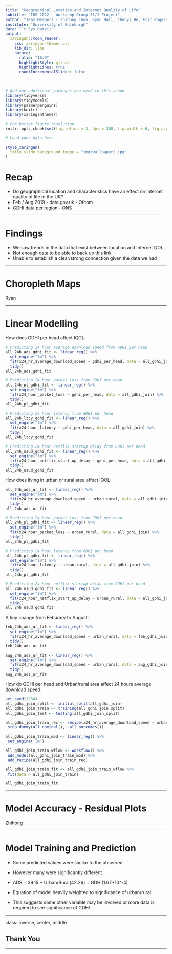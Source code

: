 ```yaml
---
title: "Geographical Location and Internet Quality of Life"
subtitle: "IDS 2022 - Workshop Group 31/1 Project"
author: "Team Members - Zhihong Chen, Ryan Hall, Chenyi He, Eric Rogers, Eddie Washbrook"
institute: "University of Edinburgh"
date: "`r Sys.Date()`"
output:
  xaringan::moon_reader:
    css: xaringan-themer.css
    lib_dir: libs
    nature:
      ratio: "16:9"
      highlightStyle: github
      highlightLines: true
      countIncrementalSlides: false
      
---
```




```r
# Add any additional packages you need to this chunk
library(tidyverse)
library(tidymodels)
library(palmerpenguins)
library(knitr)
library(xaringanthemer)
```

```r
# For better figure resolution
knitr::opts_chunk$set(fig.retina = 3, dpi = 300, fig.width = 6, fig.asp = 0.618, out.width = "80%")
```

```r
# Load your data here

```

```r
style_xaringan(
  title_slide_background_image = "img/wallpaper2.jpg"
)
```

# Recap

 - Do geographical location and characteristics have an effect on internet quality of life in the UK? 
 - Feb / Aug 2019 - data.gov.uk - Ofcom
 - GDHI data per region - ONS

---

# Findings

 - We saw trends in the data that exist between location and Internet QOL
 - Not enough data to be able to back up this link
 - Unable to establish a clear/strong connection given the data we had

---

# Choropleth Maps

Ryan

---

# Linear Modelling

How does GDHI per head affect IQOL:
```r
# Predicting 24 hour average download speed from GDHI per head
all_24h_ads_gdhi_fit <- linear_reg() %>%
  set_engine("lm") %>%
  fit(x24_hr_average_download_speed ~ gdhi_per_head, data = all_gdhi_join) %>%
  tidy()
all_24h_ads_gdhi_fit
```
```r
# Predicting 24 hour packet loss from GDHI per head
all_24h_pl_gdhi_fit <- linear_reg() %>%
  set_engine("lm") %>%
  fit(x24_hour_packet_loss ~ gdhi_per_head, data = all_gdhi_join) %>%
  tidy()
all_24h_pl_gdhi_fit
```
```r
# Predicting 24 hour latency from GDHI per head
all_24h_ltcy_gdhi_fit <- linear_reg() %>%
  set_engine("lm") %>%
  fit(x24_hour_latency ~ gdhi_per_head, data = all_gdhi_join) %>%
  tidy()
all_24h_ltcy_gdhi_fit
```
```r
# Predicting 24 hour netflix startup delay from GDHI per head
all_24h_nsud_gdhi_fit <- linear_reg() %>%
  set_engine("lm") %>%
  fit(x24_hour_netflix_start_up_delay ~ gdhi_per_head, data = all_gdhi_join) %>%
  tidy()
all_24h_nsud_gdhi_fit
```
How does living in urban or rural area affect IQOL:
```r
all_24h_ads_ur_fit <- linear_reg() %>%
  set_engine("lm") %>%
  fit(x24_hr_average_download_speed ~ urban_rural, data = all_gdhi_join) %>%
  tidy()
all_24h_ads_ur_fit
```
```r
# Predicting 24 hour packet loss from GDHI per head
all_24h_pl_gdhi_fit <- linear_reg() %>%
  set_engine("lm") %>%
  fit(x24_hour_packet_loss ~ urban_rural, data = all_gdhi_join) %>%
  tidy()
all_24h_pl_gdhi_fit
```
```r
# Predicting 24 hour latency from GDHI per head
all_24h_pl_gdhi_fit <- linear_reg() %>%
  set_engine("lm") %>%
  fit(x24_hour_latency ~ urban_rural, data = all_gdhi_join) %>%
  tidy()
all_24h_pl_gdhi_fit
```
```r
# Predicting 24 hour netflix startup delay from GDHI per head
all_24h_nsud_gdhi_fit <- linear_reg() %>%
  set_engine("lm") %>%
  fit(x24_hour_netflix_start_up_delay ~ urban_rural, data = all_gdhi_join) %>%
  tidy()
all_24h_nsud_gdhi_fit
```
A tiny change from Feburary to August:
```r
feb_24h_ads_ur_fit <- linear_reg() %>%
  set_engine("lm") %>%
  fit(x24_hr_average_download_speed ~ urban_rural, data = feb_gdhi_join) %>%
  tidy()
feb_24h_ads_ur_fit
```
```r
aug_24h_ads_ur_fit <- linear_reg() %>%
  set_engine("lm") %>%
  fit(x24_hr_average_download_speed ~ urban_rural, data = aug_gdhi_join) %>%
  tidy()
aug_24h_ads_ur_fit
```
How do GDHI per head and Urban/rural area affect 24 hours average download speed:
```r
set.seed(1234)
all_gdhi_join_split <- initial_split(all_gdhi_join)
all_gdhi_join_train <- training(all_gdhi_join_split)
all_gdhi_join_test <- testing(all_gdhi_join_split)
```
```r
all_gdhi_join_train_rec <- recipe(x24_hr_average_download_speed ~ urban_rural + gdhi_per_head, data = all_gdhi_join_train) %>%
 step_dummy(all_nominal(), -all_outcomes()) 

all_gdhi_join_train_mod <- linear_reg() %>%
 set_engine('lm')

all_gdhi_join_train_wflow <- workflow() %>% 
 add_model(all_gdhi_join_train_mod) %>% 
 add_recipe(all_gdhi_join_train_rec)

all_gdhi_join_train_fit <- all_gdhi_join_train_wflow %>% 
 fit(data = all_gdhi_join_train)

all_gdhi_join_train_fit
```

---

# Model Accuracy - Residual Plots

Zhihong

---

# Model Training and Prediction

 - Some predicted values were similar to the observed

 - However many were significantly different.

 - ADS = 39.15 + Urban/Rural(42.26) + GDHI(1.67*10^-4)

 - Equation of model heavily weighted to significance of urban/rural.

 - This suggests some other variable may be involved or more data is required to see significance of GDHI

---

class: inverse, center, middle

## Thank You

---

